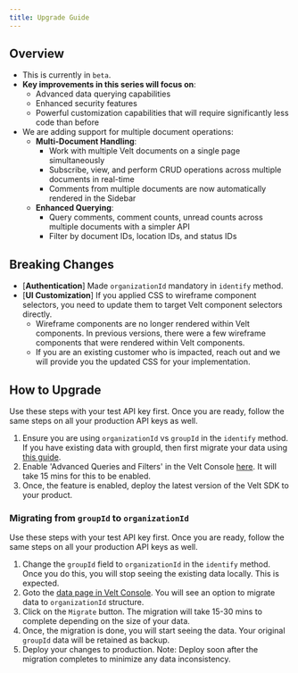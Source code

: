 ```yaml
---
title: Upgrade Guide
---
```


## Overview
- This is currently in `beta`.
- **Key improvements in this series will focus on**:
  - Advanced data querying capabilities
  - Enhanced security features
  - Powerful customization capabilities that will require significantly less code than before
- We are adding support for multiple document operations:
  - **Multi-Document Handling**:
    - Work with multiple Velt documents on a single page simultaneously
    - Subscribe, view, and perform CRUD operations across multiple documents in real-time
    - Comments from multiple documents are now automatically rendered in the Sidebar
  - **Enhanced Querying**:
    - Query comments, comment counts, unread counts across multiple documents with a simpler API
    - Filter by document IDs, location IDs, and status IDs


## Breaking Changes
- [**Authentication**] Made `organizationId` mandatory in `identify` method.
- [**UI Customization**] If you applied CSS to wireframe component selectors, you need to update them to target Velt component selectors directly.
  - Wireframe components are no longer rendered within Velt components. In previous versions, there were a few wireframe components that were rendered within Velt components.
  - If you are an existing customer who is impacted, reach out and we will provide you the updated CSS for your implementation.

## How to Upgrade
Use these steps with your test API key first. Once you are ready, follow the same steps on all your production API keys as well.

1. Ensure you are using `organizationId` vs `groupId` in the `identify` method. If you have existing data with groupId, then first migrate your data using [this guide](#migrating-from-groupid-to-organizationid).
2. Enable 'Advanced Queries and Filters' in the Velt Console [here](https://console.velt.dev/dashboard/config/appconfig). It will take 15 mins for this to be enabled.
3. Once, the feature is enabled, deploy the latest version of the Velt SDK to your product.



### Migrating from `groupId` to `organizationId`
Use these steps with your test API key first. Once you are ready, follow the same steps on all your production API keys as well.
1. Change the `groupId` field to `organizationId` in the `identify` method. Once you do this, you will stop seeing the existing data locally. This is expected.
2. Goto the [data page in Velt Console](https://console.velt.dev/dashboard/data/organization). You will see an option to migrate data to `organizationId` structure.
3. Click on the `Migrate` button. The migration will take 15-30 mins to complete depending on the size of your data.
4. Once, the migration is done, you will start seeing the data. Your original `groupId` data will be retained as backup.
5. Deploy your changes to production. Note: Deploy soon after the migration completes to minimize any data inconsistency.